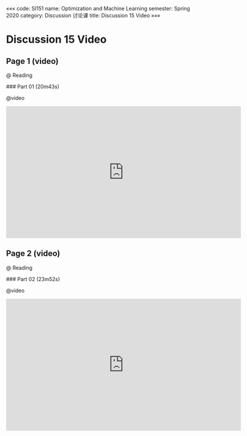«««
code: SI151
name: Optimization and Machine Learning
semester: Spring 2020
category: Discussion 讨论课
title: Discussion 15 Video
»»»

# Discussion 15 Video

## Page 1 (video)

@ Reading

<div class="markdown-body">
### Part 01 (20m43s)
</div>

@video

<iframe src="https://watchsb.com/e/2ojt3qcuo286.html" frameborder=0 marginwidth=0 marginheight=0 scrolling=no width=640 height=360 allowfullscreen></iframe>


## Page 2 (video)

@ Reading

<div class="markdown-body">
### Part 02 (23m52s)
</div>

@video

<iframe src="https://watchsb.com/e/exjgk8s1hrza.html" frameborder=0 marginwidth=0 marginheight=0 scrolling=no width=640 height=360 allowfullscreen></iframe>


